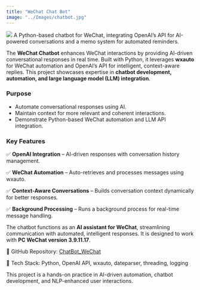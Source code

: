 ```yaml
---
title: "WeChat Chat Bot"
image: "../Images/chatbot.jpg"
---
```


![](../Images/chatbot.jpg)
A Python-based chatbot for WeChat, integrating OpenAI’s API for AI-powered conversations and a memo system for automated reminders.

The **WeChat Chatbot** enhances WeChat interactions by providing AI-driven conversational responses in real time. Built with Python, it leverages **wxauto** for WeChat automation and OpenAI’s API for intelligent, context-aware replies. This project showcases expertise in **chatbot development, automation, and large language model (LLM) integration**.  

### Purpose  
- Automate conversational responses using AI.  
- Maintain context for more relevant and coherent interactions.  
- Demonstrate Python-based WeChat automation and LLM API integration.  

### Key Features  
✅ **OpenAI Integration** – AI-driven responses with conversation history management.  

✅ **WeChat Automation** – Auto-retrieves and processes messages using wxauto.  

✅ **Context-Aware Conversations** – Builds conversation context dynamically for better responses.  

✅ **Background Processing** – Runs a background process for real-time message handling.  

The chatbot functions as an **AI assistant for WeChat**, streamlining communication with automated, intelligent responses. It is designed to work with **PC WeChat version 3.9.11.17**.  

🔗 GitHub Repository: [ChatBot_WeChat](https://github.com/ZY-ZHOU23/ChatBot_WeChat)

🚀 Tech Stack: Python, OpenAI API, wxauto, dateparser, threading, logging

This project is a hands-on practice in AI-driven automation, chatbot development, and NLP-enhanced user interactions.


